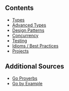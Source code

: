 
## Contents

* [Types]()
* [Advanced Types]()
* [Design Patterns]()
* [Concurrency](./concurrency/)
* [Testing]()
* [Idioms / Best Practices]()
* [Projects]()


## Additional Sources
* [Go Proverbs](https://go-proverbs.github.io/)
* [Go by Example](https://gobyexample.com/)

